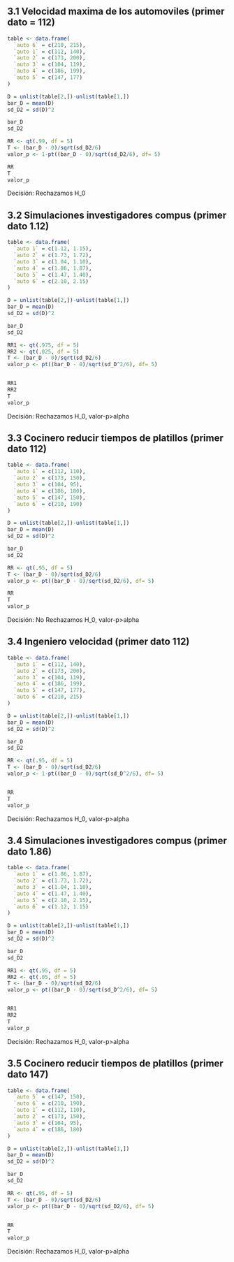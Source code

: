 
## 3.1 Velocidad maxima de los automoviles (primer dato = 112)

```r
table <- data.frame(
  `auto 6` = c(210, 215),
  `auto 1` = c(112, 140),
  `auto 2` = c(173, 200),
  `auto 3` = c(104, 119),
  `auto 4` = c(186, 199),
  `auto 5` = c(147, 177)
)
```


```r
D = unlist(table[2,])-unlist(table[1,])
bar_D = mean(D)
sd_D2 = sd(D)^2

bar_D
sd_D2
```

```r
RR <- qt(.99, df = 5)
T <- (bar_D - 0)/sqrt(sd_D2/6)
valor_p <- 1-pt((bar_D - 0)/sqrt(sd_D2/6), df= 5)

RR
T
valor_p
```

Decisión: Rechazamos H_0


## 3.2 Simulaciones investigadores compus (primer dato 1.12)

```r
table <- data.frame(
  `auto 1` = c(1.12, 1.15),
  `auto 2` = c(1.73, 1.72),
  `auto 3` = c(1.04, 1.10),
  `auto 4` = c(1.86, 1.87),
  `auto 5` = c(1.47, 1.40),
  `auto 6` = c(2.10, 2.15)
)
```


```r
D = unlist(table[2,])-unlist(table[1,])
bar_D = mean(D)
sd_D2 = sd(D)^2

bar_D
sd_D2
```

```r
RR1 <- qt(.975, df = 5)
RR2 <- qt(.025, df = 5)
T <- (bar_D - 0)/sqrt(sd_D2/6)
valor_p <- pt((bar_D - 0)/sqrt(sd_D^2/6), df= 5)


RR1
RR2
T
valor_p
```

Decisión: Rechazamos H_0, valor-p>alpha


## 3.3 Cocinero reducir tiempos de platillos (primer dato 112)


```r
table <- data.frame(
  `auto 1` = c(112, 110),
  `auto 2` = c(173, 150),
  `auto 3` = c(104, 95),
  `auto 4` = c(186, 180),
  `auto 5` = c(147, 150),
  `auto 6` = c(210, 190)
)
```


```r
D = unlist(table[2,])-unlist(table[1,])
bar_D = mean(D)
sd_D2 = sd(D)^2

bar_D
sd_D2
```

```r
RR <- qt(.95, df = 5)
T <- (bar_D - 0)/sqrt(sd_D2/6)
valor_p <- pt((bar_D - 0)/sqrt(sd_D2/6), df= 5)

RR
T
valor_p
```

Decisión: No Rechazamos H_0, valor-p>alpha



## 3.4 Ingeniero velocidad (primer dato 112)

```r
table <- data.frame(
  `auto 1` = c(112, 140),
  `auto 2` = c(173, 200),
  `auto 3` = c(104, 119),
  `auto 4` = c(186, 199),
  `auto 5` = c(147, 177),
  `auto 6` = c(210, 215)
)
```


```r
D = unlist(table[2,])-unlist(table[1,])
bar_D = mean(D)
sd_D2 = sd(D)^2

bar_D
sd_D2
```

```r
RR <- qt(.95, df = 5)
T <- (bar_D - 0)/sqrt(sd_D2/6)
valor_p <- 1-pt((bar_D - 0)/sqrt(sd_D^2/6), df= 5)


RR
T
valor_p
```

Decisión: Rechazamos H_0, valor-p>alpha


## 3.4 Simulaciones investigadores compus (primer dato 1.86)

```r
table <- data.frame(
  `auto 1` = c(1.86, 1.87),
  `auto 2` = c(1.73, 1.72),
  `auto 3` = c(1.04, 1.10),
  `auto 4` = c(1.47, 1.40),
  `auto 5` = c(2.10, 2.15),
  `auto 6` = c(1.12, 1.15)
)
```


```r
D = unlist(table[2,])-unlist(table[1,])
bar_D = mean(D)
sd_D2 = sd(D)^2

bar_D
sd_D2
```

```r
RR1 <- qt(.95, df = 5)
RR2 <- qt(.05, df = 5)
T <- (bar_D - 0)/sqrt(sd_D2/6)
valor_p <- pt((bar_D - 0)/sqrt(sd_D^2/6), df= 5)


RR1
RR2
T
valor_p
```

Decisión: Rechazamos H_0, valor-p>alpha



## 3.5 Cocinero reducir tiempos de platillos (primer dato 147)


```r
table <- data.frame(
  `auto 5` = c(147, 150),
  `auto 6` = c(210, 190),
  `auto 1` = c(112, 110),
  `auto 2` = c(173, 150),
  `auto 3` = c(104, 95),
  `auto 4` = c(186, 180)
)
```


```r
D = unlist(table[2,])-unlist(table[1,])
bar_D = mean(D)
sd_D2 = sd(D)^2

bar_D
sd_D2
```

```r
RR <- qt(.95, df = 5)
T <- (bar_D - 0)/sqrt(sd_D2/6)
valor_p <- pt((bar_D - 0)/sqrt(sd_D2/6), df= 5)


RR
T
valor_p
```

Decisión: Rechazamos H_0, valor-p>alpha

